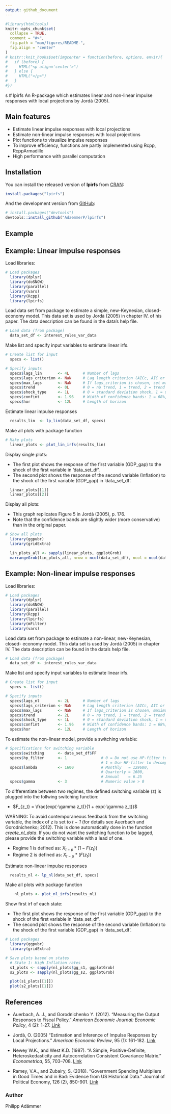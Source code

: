 ```yaml
---
output: github_document
---
```


<!-- README.md is generated from README.Rmd. Please edit that file -->

```r
#library(htmltools)
knitr::opts_chunk$set(
  collapse = TRUE,
  comment = "#>",
  fig.path = "man/figures/README-",
  fig.align = "center"
)
# knitr::knit_hooks$set(imgcenter = function(before, options, envir){
#   if (before) {
#     HTML("<p align='center'>")
#   } else {
#     HTML("</p>")
#   }
#})
```
s
# lpirfs
An R-package which estimates linear and non-linear impulse responses
with local projections by Jordà (2005).

## Main features

- Estimate linear impulse responses with local projections
- Estimate non-linear impulse responses with local projections
- Plot functions to visualize impulse responses
- To improve efficiency, functions are partly implemented using Rcpp, RcppArmadillo
- High performance with parallel computation

## Installation

You can install the released version of **lpirfs** from [CRAN](https://CRAN.R-project.org):

```r
install.packages("lpirfs")
```

And the development version from [GitHub](https://github.com/):

``` r
# install.packages("devtools")
devtools::install_github("AdaemmerP/lpirfs")
```
## Example

## Example: Linear impulse responses
Load libraries:
```r
# Load packages
  library(dplyr)
  library(doSNOW)
  library(parallel)
  library(vars)
  library(Rcpp)
  library(lpirfs)
```

Load data set from package to estimate a  simple, new-Keynesian, closed-
economy model. This data set is used by Jordà (2005) in chapter IV. of his paper.
The data description can be found in the data's help file. 
```r
# Load data (from package)
  data_set_df <- interest_rules_var_data
```

Make list and specify input variables to estimate linear irfs. 
```r
# Create list for input
  specs <- list()

# Specify inputs
  specs$lags_lin       <- 4L      # Number of lags
  specs$lags_criterion <- NaN     # Lag length criterion (AICc, AIC or BIC)
  specs$max_lags       <- NaN     # If lags_criterion is chosen, set maximum number of lags  
  specs$trend          <- 0L      # 0 = no trend, 1 = trend, 2 = trend and quadratic trend
  specs$shock_type     <- 1L      # 0 = standard deviation shock, 1 = unit shock
  specs$confint        <- 1.96    # Width of confidence bands: 1 = 68%, 1.67 = 90%, 1.96 = 95%
  specs$hor            <- 12L     # Length of horizon
```
Estimate linear impulse responses 
```r
  results_lin  <- lp_lin(data_set_df, specs)
```

Make all plots with package function
```r
# Make plots
  linear_plots <- plot_lin_irfs(results_lin)
```
Display single plots: 

- The first plot shows the response of the first variable (GDP_gap) to the shock of the first variable in 'data_set_df'. 
- The second plot shows the response of the second variable (Inflation) to the shock of the first variable (GDP_gap) in 'data_set_df'. 
```r
  linear_plots[[1]]
  linear_plots[[2]]
```

Display all plots:

- This graph replicates Figure 5 in Jordà (2005), p. 176. 
- Note that the confidence bands are slightly wider (more conservative) than in the original paper. 
```r
# Show all plots
  library(ggpubr)
  library(gridExtra)

  lin_plots_all <- sapply(linear_plots, ggplotGrob)
  marrangeGrob(lin_plots_all, nrow = ncol(data_set_df), ncol = ncol(data_set_df), top=NULL)
```

## Example: Non-linear impulse responses
Load libraries:
```r
# Load packages
  library(dplyr)
  library(doSNOW)
  library(parallel)
  library(Rcpp)
  library(lpirfs)
  library(mFilter)
  library(vars)
```

Load data set from package to estimate a non-linear, new-Keynesian, closed-
economy model. This data set is used by Jordà (2005) in chapter IV.
The data description can be found in the data's help file. 
```r
# Load data (from package)
  data_set_df <- interest_rules_var_data
```


Make list and specify input variables to estimate linear irfs. 
```r
# Create list for input
  specs <- list()

# Specify inputs
  specs$lags_nl        <- 2L      # Number of lags
  specs$lags_criterion <- NaN     # Lag length criterion (AICc, AIC or BIC)
  specs$max_lags       <- NaN     # If lags_criterion is chosen, maximum number of lags  
  specs$trend          <- 2L      # 0 = no trend, 1 = trend, 2 = trend and quadratic trend
  specs$shock_type     <- 1L      # 0 = standard deviation shock, 1 = unit shock
  specs$confint        <- 1.96    # Width of confidence bands: 1 = 68%, 1.67 = 90%, 1.96 = 95%
  specs$hor            <- 12L     # Length of horizon
```
To estimate the non-linear model, provide a switching variable:


```r
# Specifications for switching variable
  specs$switching      <- data_set_df$FF
  specs$hp_filter      <- 1               # 0 = Do not use HP-filter to decompose switching-variable, 
                                          # 1 = Use HP-filter to decompose switching-variable
  specs$lambda         <- 1600            # Monthly   = 129600,
                                          # Quarterly = 1600,
                                          # Annual    = 6.25
  specs$gamma          <- 3               # Numeric value > 0
```

To differentiate between two regimes, the defined switching variable (z) is plugged into the follwing
switching function:

- $F_{z_t} = \frac{exp(-\gamma z_t)}{1 + exp(-\gamma z_t)}$


WARNING: To avoid contemporaneous feedback from the switching variable, the index of z is set to *t − 1* (for details see Auerbach and Gorodnichenko; 2012). This is done automatically done in the function *create_nl_data*. If you do not want the switching function to be lagged, please provide the switching variable with a lead of one.

- Regime 1 is defined as: $X_{t-p}*(1-F(z_t))$
- Regime 2 is defined as: $X_{t-p}*(F(z_t))$

Estimate non-linear impulse responses 
```r
  results_nl <- lp_nl(data_set_df, specs)
```

Make all plots with package function
```r
    nl_plots <- plot_nl_irfs(results_nl)
```
Show first irf of each state: 

- The first plot shows the response of the first variable (GDP_gap) to the shock of the first variable in 'data_set_df'. 
- The second plot shows the response of the second variable (Inflation) to the shock of the first variable (GDP_gap) in 'data_set_df'. 
```r
# Load packages
  library(ggpubr)
  library(gridExtra)

# Save plots based on states
  # State 1: High Inflation rates
  s1_plots <- sapply(nl_plots$gg_s1, ggplotGrob)
  s2_plots <- sapply(nl_plots$gg_s2, ggplotGrob)

  plot(s1_plots[[1]])
  plot(s2_plots[[1]])
```

## References
* Auerbach, A. J., and Gorodnichenko Y. (2012). "Measuring the Output Responses to Fiscal Policy." *American Economic Journal: Economic Policy*, 4    (2):   1-27. [Link](https://www.aeaweb.org/articles?id=10.1257/pol.4.2.1)

* Jordà, O. (2005) "Estimation and Inference of Impulse Responses by Local Projections." *American Economic Review*, 95 (1): 161-182.
[Link](https://www.aeaweb.org/articles?id=10.1257/0002828053828518)

* Newey W.K., and West K.D. (1987). “A Simple, Positive-Definite, Heteroskedasticity and Autocorrelation Consistent Covariance Matrix.” *Econometrica*, 55, 703–708. [Link](https://www.jstor.org/stable/1913610?seq=1#page_scan_tab_contents)

* Ramey, V.A., and Zubairy, S. (2018). "Government Spending Multipliers in Good Times and in Bad: Evidence from US Historical Data." Journal of        Political Economy, 126 (2), 850-901. [Link](https://www.journals.uchicago.edu/doi/10.1086/696277)

### Author
Philipp Adämmer
